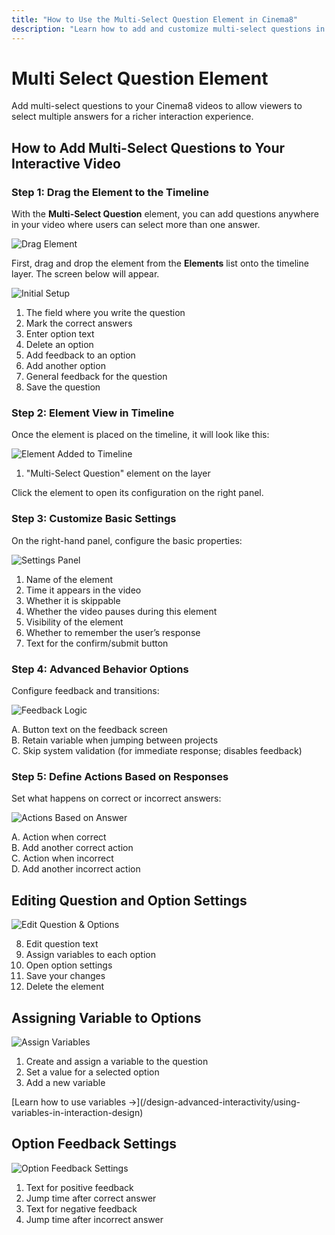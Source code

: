 ---
title: "How to Use the Multi-Select Question Element in Cinema8"
description: "Learn how to add and customize multi-select questions in your Cinema8 interactive videos. Step-by-step guide to enhancing engagement with configurable answer logic, feedback, and variable-based actions."
---


# Multi Select Question Element

<Callout type="info">
Add multi-select questions to your Cinema8 videos to allow viewers to select multiple answers for a richer interaction experience.
</Callout>

## How to Add Multi-Select Questions to Your Interactive Video

<Steps>

### Step 1: Drag the Element to the Timeline

With the **Multi-Select Question** element, you can add questions anywhere in your video where users can select more than one answer.

![Drag Element](/screenshot/questions/multiselect-q1.webp)

First, drag and drop the element from the **Elements** list onto the timeline layer. The screen below will appear.

![Initial Setup](/screenshot/questions/multiselect-q2.webp)

1. The field where you write the question
2. Mark the correct answers
3. Enter option text
4. Delete an option
5. Add feedback to an option
6. Add another option
7. General feedback for the question
8. Save the question

### Step 2: Element View in Timeline

Once the element is placed on the timeline, it will look like this:

![Element Added to Timeline](/screenshot/questions/multiselect-q3.webp)

1. "Multi-Select Question" element on the layer

Click the element to open its configuration on the right panel.

### Step 3: Customize Basic Settings

On the right-hand panel, configure the basic properties:

![Settings Panel](/screenshot/questions/multiselect-q4.webp)

1. Name of the element
2. Time it appears in the video
3. Whether it is skippable
4. Whether the video pauses during this element
5. Visibility of the element
6. Whether to remember the user’s response
7. Text for the confirm/submit button

### Step 4: Advanced Behavior Options

Configure feedback and transitions:

![Feedback Logic](/screenshot/questions/multiselect-q5.webp)

A. Button text on the feedback screen  
B. Retain variable when jumping between projects  
C. Skip system validation (for immediate response; disables feedback)

### Step 5: Define Actions Based on Responses

Set what happens on correct or incorrect answers:

![Actions Based on Answer](/screenshot/questions/multiselect-q6.webp)

A. Action when correct  
B. Add another correct action  
C. Action when incorrect  
D. Add another incorrect action

</Steps>

## Editing Question and Option Settings

![Edit Question & Options](/screenshot/questions/multiselect-q7.webp)

8. Edit question text  
9. Assign variables to each option  
10. Open option settings  
11. Save your changes  
12. Delete the element

## Assigning Variable to Options

![Assign Variables](/screenshot/questions/multiselect-q8.webp)

1. Create and assign a variable to the question
2. Set a value for a selected option
3. Add a new variable

<Callout type="default">
[Learn how to use variables →](/design-advanced-interactivity/using-variables-in-interaction-design)
</Callout>

## Option Feedback Settings

![Option Feedback Settings](/screenshot/questions/multiselect-q9.webp)

1. Text for positive feedback
2. Jump time after correct answer
3. Text for negative feedback
4. Jump time after incorrect answer
